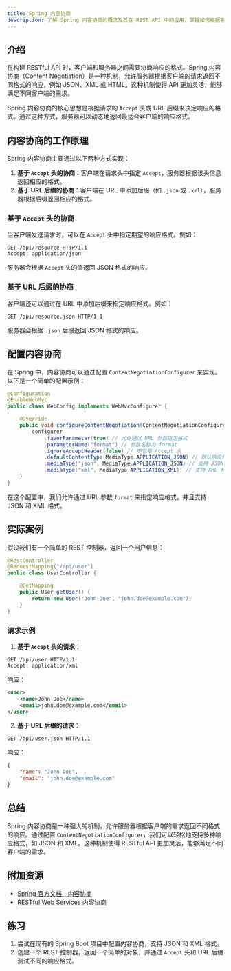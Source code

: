 ```yaml
---
title: Spring 内容协商
description: 了解 Spring 内容协商的概念及其在 REST API 中的应用，掌握如何根据客户端需求返回不同格式的响应。
---
```


## 介绍

在构建 RESTful API 时，客户端和服务器之间需要协商响应的格式。Spring 内容协商（Content Negotiation）是一种机制，允许服务器根据客户端的请求返回不同格式的响应，例如 JSON、XML 或 HTML。这种机制使得 API 更加灵活，能够满足不同客户端的需求。

Spring 内容协商的核心思想是根据请求的 `Accept` 头或 URL 后缀来决定响应的格式。通过这种方式，服务器可以动态地返回最适合客户端的响应格式。

## 内容协商的工作原理

Spring 内容协商主要通过以下两种方式实现：

1. **基于 `Accept` 头的协商**：客户端在请求头中指定 `Accept`，服务器根据该头信息返回相应的格式。
2. **基于 URL 后缀的协商**：客户端在 URL 中添加后缀（如 `.json` 或 `.xml`），服务器根据后缀返回相应的格式。

### 基于 `Accept` 头的协商

当客户端发送请求时，可以在 `Accept` 头中指定期望的响应格式。例如：

```http
GET /api/resource HTTP/1.1
Accept: application/json
```

服务器会根据 `Accept` 头的值返回 JSON 格式的响应。

### 基于 URL 后缀的协商

客户端还可以通过在 URL 中添加后缀来指定响应格式。例如：

```http
GET /api/resource.json HTTP/1.1
```

服务器会根据 `.json` 后缀返回 JSON 格式的响应。

## 配置内容协商

在 Spring 中，内容协商可以通过配置 `ContentNegotiationConfigurer` 来实现。以下是一个简单的配置示例：

```java
@Configuration
@EnableWebMvc
public class WebConfig implements WebMvcConfigurer {

    @Override
    public void configureContentNegotiation(ContentNegotiationConfigurer configurer) {
        configurer
            .favorParameter(true) // 允许通过 URL 参数指定格式
            .parameterName("format") // 参数名称为 format
            .ignoreAcceptHeader(false) // 不忽略 Accept 头
            .defaultContentType(MediaType.APPLICATION_JSON) // 默认响应格式为 JSON
            .mediaType("json", MediaType.APPLICATION_JSON) // 支持 JSON 格式
            .mediaType("xml", MediaType.APPLICATION_XML); // 支持 XML 格式
    }
}
```

在这个配置中，我们允许通过 URL 参数 `format` 来指定响应格式，并且支持 JSON 和 XML 格式。

## 实际案例

假设我们有一个简单的 REST 控制器，返回一个用户信息：

```java
@RestController
@RequestMapping("/api/user")
public class UserController {

    @GetMapping
    public User getUser() {
        return new User("John Doe", "john.doe@example.com");
    }
}
```

### 请求示例

1. **基于 `Accept` 头的请求**：

```http
GET /api/user HTTP/1.1
Accept: application/xml
```

响应：

```xml
<user>
    <name>John Doe</name>
    <email>john.doe@example.com</email>
</user>
```

2. **基于 URL 后缀的请求**：

```http
GET /api/user.json HTTP/1.1
```

响应：

```json
{
    "name": "John Doe",
    "email": "john.doe@example.com"
}
```

## 总结

Spring 内容协商是一种强大的机制，允许服务器根据客户端的需求返回不同格式的响应。通过配置 `ContentNegotiationConfigurer`，我们可以轻松地支持多种响应格式，如 JSON 和 XML。这种机制使得 RESTful API 更加灵活，能够满足不同客户端的需求。

## 附加资源

- [Spring 官方文档 - 内容协商](https://docs.spring.io/spring-framework/docs/current/reference/html/web.html#mvc-config-content-negotiation)
- [RESTful Web Services 内容协商](https://restfulapi.net/content-negotiation/)

## 练习

1. 尝试在现有的 Spring Boot 项目中配置内容协商，支持 JSON 和 XML 格式。
2. 创建一个 REST 控制器，返回一个简单的对象，并通过 `Accept` 头和 URL 后缀测试不同的响应格式。
